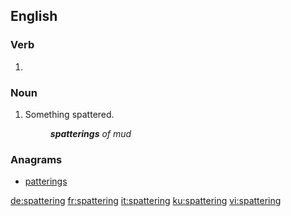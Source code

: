 ==English==

===Verb===
{{head|en|present participle}}

# {{present participle of|spatter|lang=en|nocat=1}}

===Noun===
{{en-noun}}

# Something spattered.
#: '''''spatterings''' of mud''

===Anagrams===
* [[patterings#English|patterings]]

[[de:spattering]]
[[fr:spattering]]
[[it:spattering]]
[[ku:spattering]]
[[vi:spattering]]